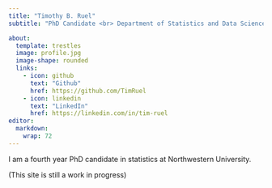 ```yaml
---
title: "Timothy B. Ruel"
subtitle: "PhD Candidate <br> Department of Statistics and Data Science, <br> Northwestern University"

about: 
  template: trestles
  image: profile.jpg
  image-shape: rounded
  links: 
    - icon: github
      text: "Github"
      href: https://github.com/TimRuel
    - icon: linkedin
      text: "LinkedIn"
      href: https://linkedin.com/in/tim-ruel
editor: 
  markdown: 
    wrap: 72
---
```


I am a fourth year PhD candidate in statistics at Northwestern
University.

(This site is still a work in progress)




